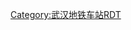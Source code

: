 {{Routemap|title=园博园北站站线配置|title-color=white||collapse=yes|map=
\\\\\utENDEa\utENDEa
utCONTgq\utSTRq!~utSTRc2\utABZq+3\BSe!~utSTRq\BSe!~utSTRq\BSe!~utSTRq\BSe!~utSTR!~utKRZto\BSe!~utSTR!~utKRZto\utSTRq!~MFADEfq~~ ~~{{rmri|l}}{{武汉地铁路线标志|6}} 往{{站|金银湖公园}}
utSTRq!~MFADEgq\utABZq1\utABZq2!~utSTRc4\BSa!~utSTRq!~utSTRc3\BSa!~utSTRq\BSa!~utSTRq\BSa!~utSTR!~utKRZto\BSa!~utSTR!~utKRZto\utCONTfq~~ ~~{{rmri|r}}{{武汉地铁路线标志|6}} 往{{站|东风公司}}
\utSTRc1!~POINTERf@gq\utSTRl+4\utSTRq\utkSTR2+r\utKRWgl!~utkSTRc3\utKRWg+r~~ ~~6-7号线[[联络线]]
\\\\\utkABZg+4\utSTR
\\\\\BSl!~utSTR\BSr!~utSTR
\\\\\BSl!~utSTR\BSr!~utSTR
\\\\\BSl!~utSTR\BSr!~utSTR
\\\\\BSl!~utSTR\BSr!~utSTR
\\\\\BSl!~utSTR\BSr!~utSTR
\\\\\BSl!~utSTR\BSr!~utSTR
\\\\\utKRWgl\utKRWg+r
\\\\\utCONTf\utSTR!~MFADEf~~ ~~{{rmri|d}}{{武汉地铁路线标志|7}} 往{{站|青龙山地铁小镇}}
}}<noinclude>
{{Main|园博园北站}}
[[Category:武汉地铁车站RDT]]
<noinclude>